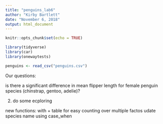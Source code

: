 ```yaml
---
title: "penguins_lab6"
author: "Kirby Bartlett"
date: "November 6, 2018"
output: html_document
---
```


```r
knitr::opts_chunk$set(echo = TRUE)
```

```r
library(tidyverse)
library(car)
library(onewaytests)
```

```r
penguins <- read_csv("penguins.csv")
```

Our questions:

is there a significant difference in mean flipper length for female penguin species (chinstrap, gentoo, adelie)?

2. do some ecploring 

new functions: with + table for easy counting over multiple factos udate species name using case_when 

```r

```

